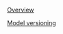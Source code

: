 

[Overview](Model%20deployment/Overview.md)

[Model versioning](Model%20deployment/Model%20versioning.md)